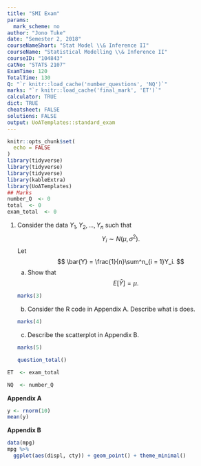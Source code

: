 ```yaml
---
title: "SMI Exam"
params:
  mark_scheme: no
author: "Jono Tuke"
date: "Semester 2, 2018"
courseNameShort: "Stat Model \\& Inference II"
courseName: "Statistical Modelling \\& Inference II"
courseID: "104843"
catNo: "STATS 2107"
ExamTime: 120
TotalTime: 130
Q: "`r knitr::load_cache('number_questions', 'NQ')`"
marks: "`r knitr::load_cache('final_mark', 'ET')`"
calculator: TRUE
dict: TRUE
cheatsheet: FALSE
solutions: FALSE
output: UoATemplates::standard_exam
---
```



```r
knitr::opts_chunk$set(
  echo = FALSE
)
library(tidyverse)
library(tidyverse)
library(tidyverse)
library(kableExtra)
library(UoATemplates)
## Marks
number_Q  <- 0
total  <- 0
exam_total  <- 0
```


1. Consider the data $Y_1, Y_2, \ldots, Y_n$ such that
$$
Y_i \sim N(\mu, \sigma^2). 
$$
Let 
$$
\bar{Y} = \frac{1}{n}\sum^n_{i = 1}Y_i. 
$$
    a. Show that
$$
E[\bar Y] = \mu.
$$
```r
marks(3)
```
\begin{solutions}
$$
\begin{aligned}
E[\bar Y] &= 
E\left[
\frac{1}{n}\sum^n_{i = 1}Y_i
\right]\\
&= \frac{1}{n}\sum^n_{i = 1}E[Y_i]\\
&= \frac{1}{n}\sum^n_{i = 1}\mu\\
&= \mu. 
\end{aligned}
$$
\end{solutions}
    b. Consider the R code in Appendix A. Describe what is does. 
```r
marks(4)
```
\begin{solutions}
Description of code.
\end{solutions}
    c. Describe the scatterplot in Appendix B. 
```r
marks(5)
```
\begin{solutions}
Negative, strong, non-linear relationship.
\end{solutions}
```r
question_total()
```




```r
ET  <- exam_total
```
```r
NQ  <- number_Q
```


\newpage

**Appendix A**

```r
y <- rnorm(10)
mean(y)
```

**Appendix B**

```r
data(mpg)
mpg %>% 
  ggplot(aes(displ, cty)) + geom_point() + theme_minimal()
```
\label{page:LastPage}
